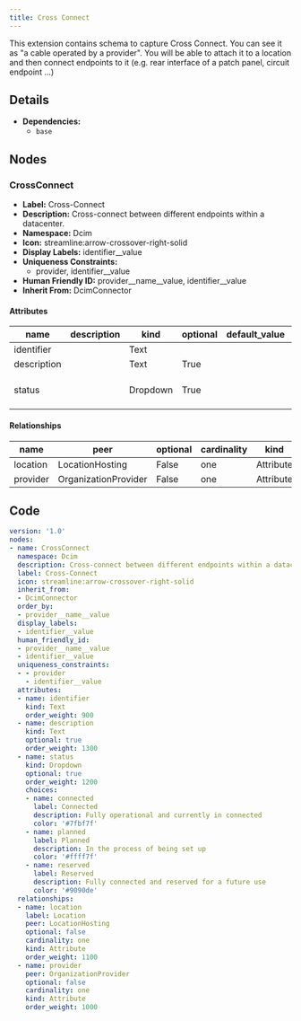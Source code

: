 ```yaml
---
title: Cross Connect
---
```


This extension contains schema to capture Cross Connect. You can see it as "a cable operated by a provider". You will be able to attach it to a location and then connect endpoints to it (e.g. rear interface of a patch panel, circuit endpoint ...)

## Details

- **Dependencies:**
  - `base`

## Nodes

### CrossConnect

- **Label:** Cross-Connect
- **Description:** Cross-connect between different endpoints within a datacenter.
- **Namespace:** Dcim
- **Icon:** streamline:arrow-crossover-right-solid
- **Display Labels:** identifier__value
- **Uniqueness Constraints:**
    - provider, identifier__value
- **Human Friendly ID:** provider__name__value, identifier__value
- **Inherit From:** DcimConnector

#### Attributes

| name | description | kind | optional | default_value | choices |
| ---- | ----------- | ---- | -------- | ------------- | ------- |
| identifier |  | Text |  |  |  |
| description |  | Text | True |  |  |
| status |  | Dropdown | True |  | connected, planned, reserved |

#### Relationships

| name | peer | optional | cardinality | kind |
| ---- | ---- | -------- | ----------- | ---- |
| location | LocationHosting | False | one | Attribute |
| provider | OrganizationProvider | False | one | Attribute |


## Code

```yaml
version: '1.0'
nodes:
- name: CrossConnect
  namespace: Dcim
  description: Cross-connect between different endpoints within a datacenter.
  label: Cross-Connect
  icon: streamline:arrow-crossover-right-solid
  inherit_from:
  - DcimConnector
  order_by:
  - provider__name__value
  display_labels:
  - identifier__value
  human_friendly_id:
  - provider__name__value
  - identifier__value
  uniqueness_constraints:
  - - provider
    - identifier__value
  attributes:
  - name: identifier
    kind: Text
    order_weight: 900
  - name: description
    kind: Text
    optional: true
    order_weight: 1300
  - name: status
    kind: Dropdown
    optional: true
    order_weight: 1200
    choices:
    - name: connected
      label: Connected
      description: Fully operational and currently in connected
      color: '#7fbf7f'
    - name: planned
      label: Planned
      description: In the process of being set up
      color: '#ffff7f'
    - name: reserved
      label: Reserved
      description: Fully connected and reserved for a future use
      color: '#9090de'
  relationships:
  - name: location
    label: Location
    peer: LocationHosting
    optional: false
    cardinality: one
    kind: Attribute
    order_weight: 1100
  - name: provider
    peer: OrganizationProvider
    optional: false
    cardinality: one
    kind: Attribute
    order_weight: 1000

```